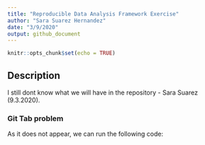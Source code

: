 ```yaml
---
title: "Reproducible Data Analysis Framework Exercise"
author: "Sara Suarez Hernandez"
date: "3/9/2020"
output: github_document
---
```


```r
knitr::opts_chunk$set(echo = TRUE)
```

## Description
I still dont know what we will have in the repository - Sara Suarez (9.3.2020).

### Git Tab problem
As it does not appear, we can run the following code:

